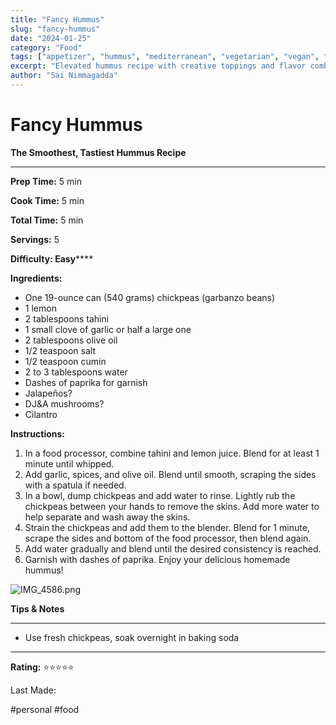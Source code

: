 ```yaml
---
title: "Fancy Hummus"
slug: "fancy-hummus"
date: "2024-01-25"
category: "Food"
tags: ["appetizer", "hummus", "mediterranean", "vegetarian", "vegan", "healthy", "dip", "chickpeas"]
excerpt: "Elevated hummus recipe with creative toppings and flavor combinations for a gourmet twist on the classic."
author: "Sai Nimmagadda"
---
```


# Fancy Hummus

  


**The Smoothest, Tastiest Hummus Recipe**

****  


**Prep Time:** 5 min

**Cook Time:** 5 min

**Total Time:** 5 min

**Servings:** 5

**Difficulty: Easy******

  


**Ingredients:**

  


  * One 19-ounce can (540 grams) chickpeas (garbanzo beans)
  * 1 lemon
  * 2 tablespoons tahini
  * 1 small clove of garlic or half a large one
  * 2 tablespoons olive oil
  * 1/2 teaspoon salt
  * 1/2 teaspoon cumin
  * 2 to 3 tablespoons water
  * Dashes of paprika for garnish
  * Jalapeños?
  * DJ&A mushrooms? 
  * Cilantro

  


**Instructions:**

  


  1. In a food processor, combine tahini and lemon juice. Blend for at least 1 minute until whipped.
  2. Add garlic, spices, and olive oil. Blend until smooth, scraping the sides with a spatula if needed.
  3. In a bowl, dump chickpeas and add water to rinse. Lightly rub the chickpeas between your hands to remove the skins. Add more water to help separate and wash away the skins.
  4. Strain the chickpeas and add them to the blender. Blend for 1 minute, scrape the sides and bottom of the food processor, then blend again.
  5. Add water gradually and blend until the desired consistency is reached.
  6. Garnish with dashes of paprika. Enjoy your delicious homemade hummus!

  


  


![IMG_4586.png](file:///IMG_4586.png)

  


**Tips & Notes**

****  


  * Use fresh chickpeas, soak overnight in baking soda 

****  


**Rating:** ⭐⭐⭐⭐⭐

  


Last Made: 

  


  


#personal #food 
